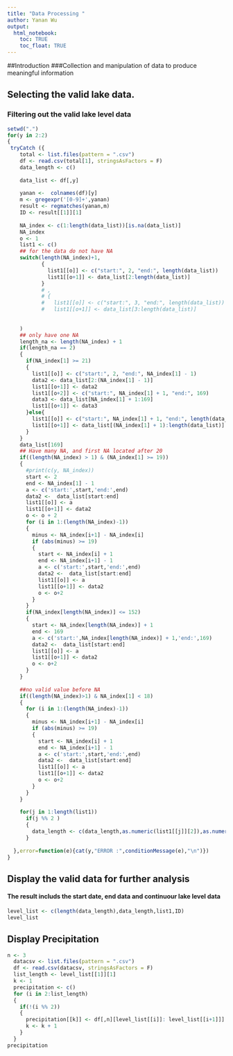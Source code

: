 ---
title: "Data Processing "
author: Yanan Wu
output:  
  html_notebook:
    toc: TRUE
    toc_float: TRUE
---

##Introduction
###Collection and manipulation of data to produce meaningful information

## Selecting the valid lake data.
### Filtering out the valid lake level data
```{r,message=FALSE, comment= NA}
setwd(".")
for(y in 2:2)
{
 tryCatch ({
    total <- list.files(pattern = ".csv")
    df <- read.csv(total[1], stringsAsFactors = F)
    data_length <- c()
    
    data_list <- df[,y]
     
    yanan <-  colnames(df)[y]
    m <- gregexpr('[0-9]+',yanan)
    result <- regmatches(yanan,m)
    ID <- result[[1]][1]
    
    NA_index <- c(1:length(data_list))[is.na(data_list)]
    NA_index
    o <- 1
    list1 <- c()
    ## for the data do not have NA
    switch(length(NA_index)+1,
           {
             list1[[o]] <- c("start:", 2, "end:", length(data_list)) 
             list1[[o+1]] <- data_list[2:length(data_list)]
           }
           # ,
           # {
           #   list1[[o]] <- c("start:", 3, "end:", length(data_list))  
           #   list1[[o+1]] <- data_list[3:length(data_list)]
           
           
    )
    ## only have one NA
    length_na <- length(NA_index) + 1 
    if(length_na == 2)
    {
      if(NA_index[1] >= 21)
      {
        list1[[o]] <- c("start:", 2, "end:", NA_index[1] - 1)
        data2 <- data_list[2:(NA_index[1] - 1)]
        list1[[o+1]] <- data2
        list1[[o+2]] <- c("start:", NA_index[1] + 1, "end:", 169)
        data3 <- data_list[NA_index[1] + 1:169]
        list1[[o+1]] <- data3
      }else{
        list1[[o]] <- c("start:", NA_index[1] + 1, "end:", length(data_list))  
        list1[[o+1]] <- data_list[(NA_index[1] + 1):length(data_list)]
      }
    }
    data_list[169]
    ## Have many NA, and first NA located after 20 
    if((length(NA_index) > 1) & (NA_index[1] >= 19))
    { 
      #print(c(y, NA_index))
      start <- 2
      end <- NA_index[1] - 1
      a <- c('start:',start,'end:',end)
      data2 <-  data_list[start:end]
      list1[[o]] <- a
      list1[[o+1]] <- data2
      o <- o + 2
      for (i in 1:(length(NA_index)-1))
      {
        minus <- NA_index[i+1] - NA_index[i]
        if (abs(minus) >= 19)
        {
          start <- NA_index[i] + 1
          end <- NA_index[i+1] - 1
          a <- c('start:',start,'end:',end)
          data2 <-  data_list[start:end]
          list1[[o]] <- a
          list1[[o+1]] <- data2
          o <- o+2
        }
      }
      if(NA_index[length(NA_index)] <= 152)
      {
        start <- NA_index[length(NA_index)] + 1
        end <- 169
        a <- c('start:',NA_index[length(NA_index)] + 1,'end:',169)
        data2 <-  data_list[start:end]
        list1[[o]] <- a
        list1[[o+1]] <- data2
        o <- o+2
      }
    }
    
    ##no valid value before NA
    if((length(NA_index)>1) & NA_index[1] < 18)
    { 
      for (i in 1:(length(NA_index)-1))
      {
        minus <- NA_index[i+1] - NA_index[i]
        if (abs(minus) >= 19)
        {
          start <- NA_index[i] + 1
          end <- NA_index[i+1] - 1
          a <- c('start:',start,'end:',end)
          data2 <-  data_list[start:end]
          list1[[o]] <- a
          list1[[o+1]] <- data2
          o <- o+2
        }
      }
    }
    
    for(j in 1:length(list1))
      if(j %% 2 )
      {
        data_length <- c(data_length,as.numeric(list1[[j]][2]),as.numeric(list1[[j]][4]))
      } 
   
  },error=function(e){cat(y,"ERROR :",conditionMessage(e),"\n")})
}
```

## Display the valid data for further analysis
#### The result includs the start date, end data and continuour lake level data 
```{r,message=FALSE, comment= NA}

level_list <- c(length(data_length),data_length,list1,ID)
level_list

```

## Display Precipitation
```{r,message=FALSE, comment= NA}
n <- 3
  datacsv <- list.files(pattern = ".csv")
  df <- read.csv(datacsv, stringsAsFactors = F)
  list_length <- level_list[[1]][1]
  k <- 1
  precipitation <- c()
  for (i in 2:list_length)
  {
    if(!(i %% 2))
    {
      precipitation[[k]] <- df[,n][level_list[[i]]: level_list[[i+1]]]
      k <- k + 1
    }
  }
precipitation

```





